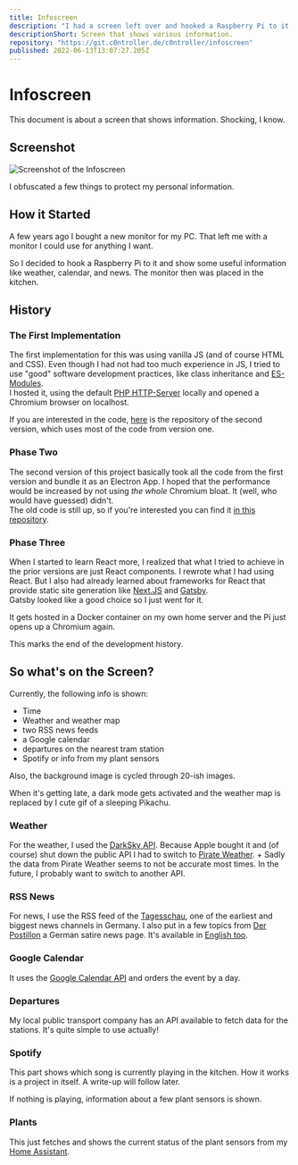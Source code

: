 ```yaml
---
title: Infoscreen
description: "I had a screen left over and hooked a Raspberry Pi to it. Then I created a webpage that fetches and shows various information. Currently it includes time, weather, calendar, departures and more."
descriptionShort: Screen that shows various information.
repository: "https://git.c0ntroller.de/c0ntroller/infoscreen"
published: 2022-06-13T13:07:27.205Z
---
```


# Infoscreen

This document is about a screen that shows information.
Shocking, I know.

## Screenshot

<Image src={screenshot} alt="Screenshot of the Infoscreen" />

I obfuscated a few things to protect my personal information.

## How it Started

A few years ago I bought a new monitor for my PC.
That left me with a monitor I could use for anything I want.

So I decided to hook a Raspberry Pi to it and show some useful information like weather, calendar, and news.
The monitor then was placed in the kitchen.

## History
### The First Implementation

The first implementation for this was using vanilla JS (and of course HTML and CSS).
Even though I had not had too much experience in JS, I tried to use "good" software development practices, like class inheritance and [ES-Modules](https://developer.mozilla.org/en-US/docs/Web/JavaScript/Guide/Modules).<br/>
I hosted it, using the default [PHP HTTP-Server](https://www.php.net/manual/en/features.commandline.webserver.php) locally and opened a Chromium browser on localhost.

If you are interested in the code, [here](https://github.com/C0ntroller/infoscreen-old) is the repository of the second version, which uses most of the code from version one.

### Phase Two

The second version of this project basically took all the code from the first version and bundle it as an Electron App.
I hoped that the performance would be increased by not using _the whole_ Chromium bloat.
It (well, who would have guessed) didn't.<br/>
The old code is still up, so if you're interested you can find it [in this repository](https://github.com/C0ntroller/infoscreen-old).

### Phase Three

When I started to learn React more, I realized that what I tried to achieve in the prior versions are just React components.
I rewrote what I had using React.
But I also had already learned about frameworks for React that provide static site generation like [Next.JS](https://nextjs.org/) and [Gatsby](https://www.gatsbyjs.com/).<br/>
Gatsby looked like a good choice so I just went for it.

It gets hosted in a Docker container on my own home server and the Pi just opens up a Chromium again.

This marks the end of the development history.

## So what's on the Screen?

Currently, the following info is shown:

- Time
- Weather and weather map
- two RSS news feeds
- a Google calendar
- departures on the nearest tram station
- Spotify or info from my plant sensors

Also, the background image is cycled through 20-ish images.

When it's getting late, a dark mode gets activated and the weather map is replaced by I cute gif of a sleeping Pikachu.

### Weather

For the weather, I used the [DarkSky API](https://darksky.net/).
Because Apple bought it and (of course) shut down the public API I had to switch to [Pirate Weather](https://pirateweather.net/). +
Sadly the data from Pirate Weather seems to not be accurate most times.
In the future, I probably want to switch to another API.

### RSS News

For news, I use the RSS feed of the [Tagesschau](https://www.tagesschau.de/), one of the earliest and biggest news channels in Germany.
I also put in a few topics from [Der Postillon](https://www.der-postillon.com/) a German satire news page. 
It's available in [English too](https://www.the-postillon.com/).

### Google Calendar

It uses the [Google Calendar API](https://developers.google.com/calendar) and orders the event by a day.

### Departures

My local public transport company has an API available to fetch data for the stations.
It's quite simple to use actually!

### Spotify

This part shows which song is currently playing in the kitchen.
How it works is a project in itself.
A write-up will follow later.

If nothing is playing, information about a few plant sensors is shown.

### Plants

This just fetches and shows the current status of the plant sensors from my [Home Assistant](https://www.home-assistant.io/).